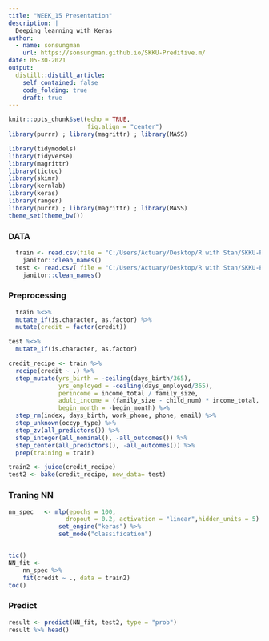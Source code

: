 ```yaml
---
title: "WEEK_15 Presentation"
description: |
  Deeping learning with Keras
author:
  - name: sonsungman
    url: https://sonsungman.github.io/SKKU-Preditive.m/
date: 05-30-2021
output:
  distill::distill_article:
    self_contained: false
    code_folding: true
    draft: true
---
```


```r
knitr::opts_chunk$set(echo = TRUE,
                      fig.align = "center")
library(purrr) ; library(magrittr) ; library(MASS)
```

```r
library(tidymodels)
library(tidyverse)
library(magrittr)
library(tictoc)
library(skimr)
library(kernlab)
library(keras)
library(ranger)
library(purrr) ; library(magrittr) ; library(MASS)
theme_set(theme_bw())
```

### DATA

```r
  train <- read.csv(file = "C:/Users/Actuary/Desktop/R with Stan/SKKU-Preditive.m2/_posts/2021-05-30week15Presentation/train_credit.csv") %>% 
    janitor::clean_names()
  test <- read.csv( file = "C:/Users/Actuary/Desktop/R with Stan/SKKU-Preditive.m2/_posts/2021-05-30week15Presentation/test_credit.csv") %>%
    janitor::clean_names()
```

### Preprocessing

```r
  train %<>%
  mutate_if(is.character, as.factor) %>% 
  mutate(credit = factor(credit))

test %<>%
  mutate_if(is.character, as.factor)

credit_recipe <- train %>% 
  recipe(credit ~ .) %>%  
  step_mutate(yrs_birth = -ceiling(days_birth/365), 
              yrs_employed = -ceiling(days_employed/365), 
              perincome = income_total / family_size, 
              adult_income = (family_size - child_num) * income_total, 
              begin_month = -begin_month) %>% 
  step_rm(index, days_birth, work_phone, phone, email) %>%  
  step_unknown(occyp_type) %>% 
  step_zv(all_predictors()) %>% 
  step_integer(all_nominal(), -all_outcomes()) %>% 
  step_center(all_predictors(), -all_outcomes()) %>% 
  prep(training = train) 

train2 <- juice(credit_recipe)
test2 <- bake(credit_recipe, new_data= test)


```

### Traning NN

```r
nn_spec   <- mlp(epochs = 100, 
                dropout = 0.2, activation = "linear",hidden_units = 5) %>% 
              set_engine("keras") %>%
              set_mode("classification")


tic()
NN_fit <- 
    nn_spec %>% 
    fit(credit ~ ., data = train2)
toc()
```

### Predict

```r
result <- predict(NN_fit, test2, type = "prob")
result %>% head()
```


